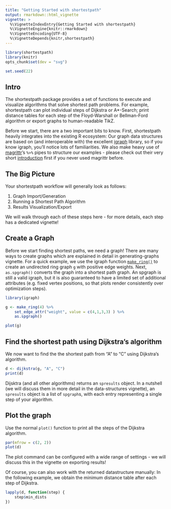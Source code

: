 ```yaml
---
title: "Getting Started with shortestpath"
output: rmarkdown::html_vignette
vignette: >
  %\VignetteIndexEntry{Getting Started with shortestpath}
  %\VignetteEngine{knitr::rmarkdown}
  %\VignetteEncoding{UTF-8}
  %\VignetteDepends{knitr,shortestpath}
---
```

```r
library(shortestpath)
library(knitr)
opts_chunk$set(dev = "svg")
```
```r
set.seed(22)
```

## Intro
The shortestpath package provides a set of functions to execute and visualize algorithms that solve shortest path problems. For example, shortestpath can plot individual steps of Dijkstra or A*-Search; print distance tables for each step of the Floyd-Warshall or Bellman-Ford algorithm or export graphs to human-readable TikZ.

Before we start, there are a two important bits to know. First, shortestpath heavily integrates into the existing R ecosystem: Our graph data structures are based on (and interoperable with) the excellent [igraph](http://igraph.org/) library, so if you know igraph, you'll notice lots of familiarities. We also make heavy use of [magrittr](https://github.com/smbache/magrittr)'s `%>%` pipes to structure our examples - please check out their very short [introduction](https://github.com/smbache/magrittr) first if you never used magrittr before.

## The Big Picture

Your shortestpath workflow will generally look as follows:

1. Graph Import/Generation
2. Running a Shortest Path Algorithm
3. Results Visualization/Export

We will walk through each of these steps here - for more details, each step has a dedicated vignette!

## Create a Graph
Before we start finding shortest paths, we need a graph! There are many ways to create graphs which are explained in detail in generating-graphs vignette. For a quick example, we use the igraph function [`make_ring()`](http://igraph.org/r/doc/make_ring.html) to create an undirected ring graph `g` with positive edge weights. Next, `as.spgraph()` converts the graph into a shortest path graph. An spgraph is still a valid igraph, but it is also guaranteed to have a limited set of additional attributes (e.g. fixed vertex positions, so that plots render consistently over optimization steps).

```r
library(igraph)

g <- make_ring(4) %>%
    set_edge_attr("weight", value = c(4,1,3,3) ) %>%
    as.spgraph()

plot(g)
```

## Find the shortest path using Dijkstra's algorithm
We now want to find the the shortest path from "A" to "C" using Dijkstra's algorithm.
```r
d <- dijkstra(g, "A", "C")
print(d)
```

Dijsktra (and all other algorithms) returns an `spresults` object. In a nutshell (we will discuss them in more detail in the data-structures vignette), an ``spresults`` object is a list of ``spgraph``s, with each entry representing a single step of your algorithm.

## Plot the graph 
Use the normal `plot()` function to print all the steps of the Dijkstra algorithm. 
```r
par(mfrow = c(2, 2))
plot(d)
```

The plot command can be configured with a wide range of settings - we will discuss this in the vignette on exporting results!

Of course, you can also work with the returned datastructure manually: In the following example, we obtain the minimum distance table after each step of Dijkstra.
```r
lapply(d, function(step) {
    step$min_dists
})
```
